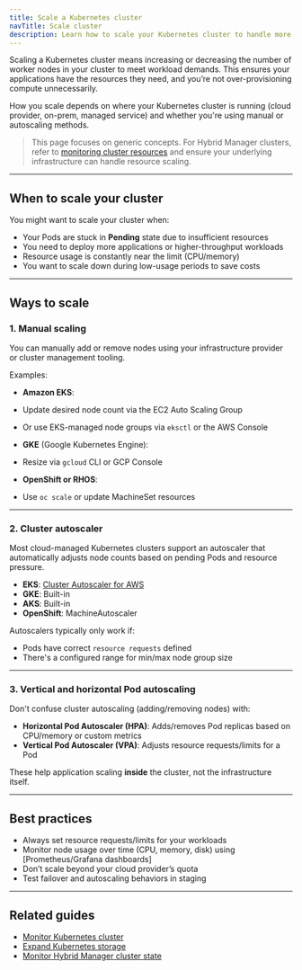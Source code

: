 ```yaml
---
title: Scale a Kubernetes cluster
navTitle: Scale cluster
description: Learn how to scale your Kubernetes cluster to handle more workloads or reduce unused resources.
---
```


Scaling a Kubernetes cluster means increasing or decreasing the number of worker nodes in your cluster to meet workload demands. This ensures your applications have the resources they need, and you’re not over-provisioning compute unnecessarily.

How you scale depends on where your Kubernetes cluster is running (cloud provider, on-prem, managed service) and whether you're using manual or autoscaling methods.

> This page focuses on generic concepts. For Hybrid Manager clusters, refer to [monitoring cluster resources](/edb-postgres-ai/portal/kubernetes/learn/how-to/hybrid-manager/monitor-hybrid-manager-cluster-state) and ensure your underlying infrastructure can handle resource scaling.

* * *

## When to scale your cluster

You might want to scale your cluster when:

-   Your Pods are stuck in **Pending** state due to insufficient resources
-   You need to deploy more applications or higher-throughput workloads
-   Resource usage is constantly near the limit (CPU/memory)
-   You want to scale down during low-usage periods to save costs

* * *

## Ways to scale

### 1. Manual scaling

You can manually add or remove nodes using your infrastructure provider or cluster management tooling.

Examples:

-   **Amazon EKS**:

-   Update desired node count via the EC2 Auto Scaling Group

-   Or use EKS-managed node groups via `eksctl` or the AWS Console

-   **GKE** (Google Kubernetes Engine):

-   Resize via `gcloud` CLI or GCP Console

-   **OpenShift or RHOS**:

-   Use `oc scale` or update MachineSet resources

* * *

### 2. Cluster autoscaler

Most cloud-managed Kubernetes clusters support an autoscaler that automatically adjusts node counts based on pending Pods and resource pressure.

-   **EKS**: [Cluster Autoscaler for AWS](https://github.com/kubernetes/autoscaler/tree/master/cluster-autoscaler/cloudprovider/aws)
-   **GKE**: Built-in
-   **AKS**: Built-in
-   **OpenShift**: MachineAutoscaler

Autoscalers typically only work if:

-   Pods have correct `resource requests` defined
-   There's a configured range for min/max node group size

* * *

### 3. Vertical and horizontal Pod autoscaling

Don't confuse cluster autoscaling (adding/removing nodes) with:

-   **Horizontal Pod Autoscaler (HPA)**: Adds/removes Pod replicas based on CPU/memory or custom metrics
-   **Vertical Pod Autoscaler (VPA)**: Adjusts resource requests/limits for a Pod

These help application scaling **inside** the cluster, not the infrastructure itself.

* * *

## Best practices

-   Always set resource requests/limits for your workloads
-   Monitor node usage over time (CPU, memory, disk) using [Prometheus/Grafana dashboards]
-   Don’t scale beyond your cloud provider’s quota
-   Test failover and autoscaling behaviors in staging

* * *

## Related guides

- [Monitor Kubernetes cluster](../monitor-kubernetes-cluster)
- [Expand Kubernetes storage](./expand-kubernetes-storage)
- [Monitor Hybrid Manager cluster state](/edb-postgres-ai/portal/kubernetes/learn/how-to/hybrid-manager/monitor-hybrid-manager-cluster-state)
